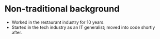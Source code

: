 
<Layout>

# Non-traditional background

- Worked in the restaurant industry for 10 years.
- Started in the tech industry as an IT generalist; moved into code shortly after.

</Layout>